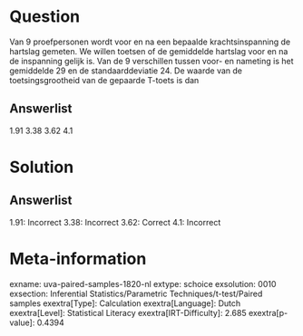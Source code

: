 Question
========

Van 9 proefpersonen wordt voor en na een bepaalde krachtsinspanning de
hartslag gemeten. We willen toetsen of de gemiddelde hartslag voor en na
de inspanning gelijk is. Van de 9 verschillen tussen voor- en nameting
is het gemiddelde 29 en de standaarddeviatie 24. De waarde van de
toetsingsgrootheid van de gepaarde T-toets is dan

Answerlist
----------

1.91
3.38
3.62
4.1

Solution
========

Answerlist
----------

1.91: Incorrect
3.38: Incorrect
3.62: Correct
4.1: Incorrect

Meta-information
================
exname: uva-paired-samples-1820-nl
extype: schoice
exsolution: 0010
exsection: Inferential Statistics/Parametric Techniques/t-test/Paired samples
exextra[Type]: Calculation
exextra[Language]: Dutch
exextra[Level]: Statistical Literacy
exextra[IRT-Difficulty]: 2.685
exextra[p-value]: 0.4394
